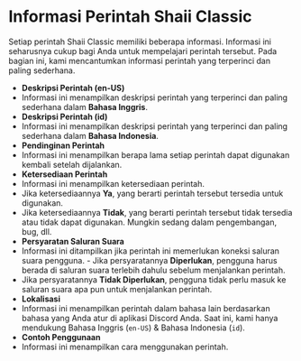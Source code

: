 # Informasi Perintah Shaii Classic
Setiap perintah Shaii Classic memiliki beberapa informasi. Informasi ini seharusnya cukup bagi Anda untuk mempelajari perintah tersebut. Pada bagian ini, kami mencantumkan informasi perintah yang terperinci dan paling sederhana.

- **Deskripsi Perintah (en-US)**
- Informasi ini menampilkan deskripsi perintah yang terperinci dan paling sederhana dalam **Bahasa Inggris**.
- **Deskripsi Perintah (id)**
- Informasi ini menampilkan deskripsi perintah yang terperinci dan paling sederhana dalam **Bahasa Indonesia**.
- **Pendinginan Perintah**
- Informasi ini menampilkan berapa lama setiap perintah dapat digunakan kembali setelah dijalankan.
- **Ketersediaan Perintah**
- Informasi ini menampilkan ketersediaan perintah.
- Jika ketersediaannya **Ya**, yang berarti perintah tersebut tersedia untuk digunakan.
- Jika ketersediaannya **Tidak**, yang berarti perintah tersebut tidak tersedia atau tidak dapat digunakan. Mungkin sedang dalam pengembangan, bug, dll.
- **Persyaratan Saluran Suara**
- Informasi ini ditampilkan jika perintah ini memerlukan koneksi saluran suara pengguna. - Jika persyaratannya **Diperlukan**, pengguna harus berada di saluran suara terlebih dahulu sebelum menjalankan perintah.
- Jika persyaratannya **Tidak Diperlukan**, pengguna tidak perlu masuk ke saluran suara apa pun untuk menjalankan perintah.
- **Lokalisasi**
- Informasi ini menampilkan perintah dalam bahasa lain berdasarkan bahasa yang Anda atur di aplikasi Discord Anda. Saat ini, kami hanya mendukung Bahasa Inggris (`en-US`) & Bahasa Indonesia (`id`).
- **Contoh Penggunaan**
- Informasi ini menampilkan cara menggunakan perintah.